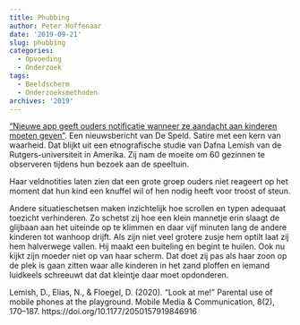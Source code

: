 ```yaml
---
title: Phubbing
author: Peter Hoffenaar
date: '2019-09-21'
slug: phubbing
categories:
  - Opvoeding
  - Onderzoek
tags:
  - Beeldscherm
  - Onderzoeksmethoden
archives: '2019'
---
```

 [“Nieuwe app geeft ouders notificatie wanneer ze aandacht aan kinderen moeten geven”](https://speld.nl/2019/06/14/nieuwe-app-geeft-ouders-notificatie-wanneer-ze-aandacht-aan-kinderen-moeten-geven/). Een nieuwsbericht van De Speld. Satire met een kern van waarheid. Dat blijkt uit een etnografische studie van Dafna Lemish van de Rutgers-universiteit in Amerika. Zij nam de moeite om 60 gezinnen te observeren tijdens hun bezoek aan de speeltuin. 

Haar veldnotities laten zien dat een grote groep ouders niet reageert op het moment dat hun kind een knuffel wil of hen nodig heeft voor troost of steun. 

Andere situatieschetsen maken inzichtelijk hoe scrollen en typen adequaat toezicht verhinderen. Zo schetst zij hoe een klein mannetje erin slaagt de glijbaan aan het uiteinde op te klimmen en daar vijf minuten lang de andere kinderen tot wanhoop drijft. Als zijn niet veel grotere zusje hem optilt laat zij hem halverwege vallen. Hij maakt een buiteling en begint te huilen. Ook nu kijkt zijn moeder niet op van haar scherm. Dat doet zij pas als haar zoon op de plek is gaan zitten waar alle kinderen in het zand ploffen en iemand luidkeels schreeuwt dat dat kleintje daar moet opdonderen.

Lemish, D., Elias, N., & Floegel, D. (2020). “Look at me!” Parental use of mobile phones at the playground. Mobile Media & Communication, 8(2), 170–187. https://doi.org/10.1177/2050157919846916